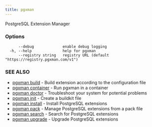 ```yaml
---
title: pgxman
---
```


PostgreSQL Extension Manager

### Options

```
      --debug             enable debug logging
  -h, --help              help for pgxman
      --registry string   registry URL (default "https://registry.pgxman.com/v1")
```

### SEE ALSO

* [pgxman build](/cli/pgxman_build)	 - Build extension according to the configuration file
* [pgxman container](/cli/pgxman_container)	 - Run pgxman in a container
* [pgxman doctor](/cli/pgxman_doctor)	 - Troubleshoot your system for potential problems
* [pgxman init](/cli/pgxman_init)	 - Create a buildkit file
* [pgxman install](/cli/pgxman_install)	 - Install PostgreSQL extensions
* [pgxman pack](/cli/pgxman_pack)	 - Manage PostgreSQL extensions from a pack file
* [pgxman search](/cli/pgxman_search)	 - Search for PostgreSQL extensions
* [pgxman upgrade](/cli/pgxman_upgrade)	 - Upgrade PostgreSQL extensions

